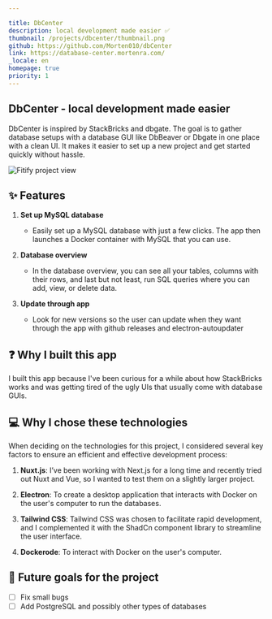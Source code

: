 ```yaml
---

title: DbCenter  
description: local development made easier ✅  
thumbnail: /projects/dbcenter/thumbnail.png  
github: https://github.com/Morten010/dbCenter  
link: https://database-center.mortenra.com/  
_locale: en  
homepage: true
priority: 1
---
```


## DbCenter - local development made easier

DbCenter is inspired by StackBricks and dbgate. The goal is to gather database setups with a database GUI like DbBeaver or Dbgate in one place with a clean UI. It makes it easier to set up a new project and get started quickly without hassle.

![Fitify project view](/projects/dbcenter/showcase.png)

## ✨ Features

1. **Set up MySQL database**
   - Easily set up a MySQL database with just a few clicks. The app then launches a Docker container with MySQL that you can use.

2. **Database overview**
   - In the database overview, you can see all your tables, columns with their rows, and last but not least, run SQL queries where you can add, view, or delete data.

3. **Update through app**
   - Look for new versions so the user can update when they want through the app with github releases and electron-autoupdater

## ❓ Why I built this app

I built this app because I've been curious for a while about how StackBricks works and was getting tired of the ugly UIs that usually come with database GUIs.

## 💻 Why I chose these technologies

When deciding on the technologies for this project, I considered several key factors to ensure an efficient and effective development process:

1. **Nuxt.js**: I’ve been working with Next.js for a long time and recently tried out Nuxt and Vue, so I wanted to test them on a slightly larger project.

2. **Electron**: To create a desktop application that interacts with Docker on the user's computer to run the databases.

3. **Tailwind CSS**: Tailwind CSS was chosen to facilitate rapid development, and I complemented it with the ShadCn component library to streamline the user interface.

5. **Dockerode**: To interact with Docker on the user's computer.

## 🚀 Future goals for the project
- [ ] Fix small bugs
- [ ] Add PostgreSQL and possibly other types of databases